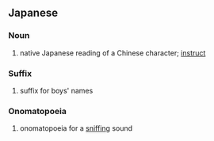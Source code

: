{{also|ぐん}}
==Japanese==

===Noun===
{{ja-noun}}

# {{ja-def|訓}} native Japanese reading of a Chinese character; [[instruct]]

===Suffix===
{{ja-pos|suffix}}

# {{ja-def|君}} suffix for boys' names

===Onomatopoeia===
{{ja-pos|Noun}}

# {{ja-def|くん}} onomatopoeia for a [[sniff]]ing sound